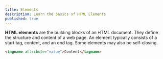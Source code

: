```yaml
---
title: Elements
description: Learn the basics of HTML Elements
published: true
---
```


**HTML elements** are the building blocks of an HTML document. They define the structure and content of a web page. An element typically consists of a start tag, content, and an end tag. Some elements may also be self-closing.

```html
<tagname attribute="value">Content</tagname>
```